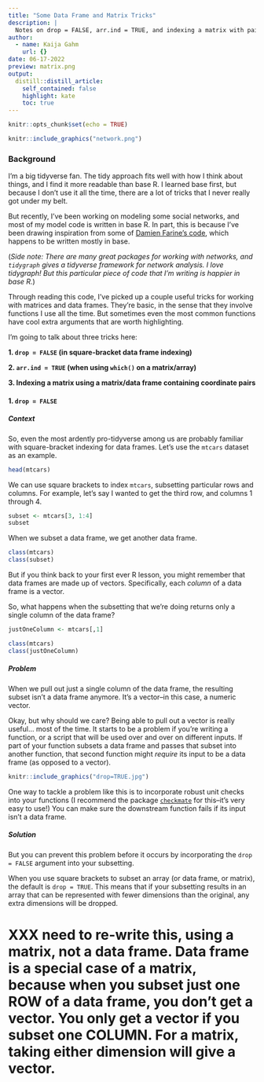 ```yaml
---
title: "Some Data Frame and Matrix Tricks"
description: |
  Notes on drop = FALSE, arr.ind = TRUE, and indexing a matrix with pairs of coordinates. In other words: a tidyverse native learns some things about base R.
author:
  - name: Kaija Gahm
    url: {}
date: 06-17-2022
preview: matrix.png
output:
  distill::distill_article:
    self_contained: false
    highlight: kate
    toc: true
---
```

```r
knitr::opts_chunk$set(echo = TRUE)
```

```r
knitr::include_graphics("network.png")
```

### Background

I'm a big tidyverse fan. The tidy approach fits well with how I think about things, and I find it more readable than base R. I learned base first, but because I don't use it all the time, there are a lot of tricks that I never really got under my belt.

But recently, I've been working on modeling some social networks, and most of my model code is written in base R. In part, this is because I've been drawing inspiration from some of [Damien Farine's code](https://onlinelibrary.wiley.com/doi/abs/10.1111/1365-2656.13140), which happens to be written mostly in base.

(*Side note: There are many great packages for working with networks, and `tidygraph` gives a tidyverse framework for network analysis. I love tidygraph! But this particular piece of code that I'm writing is happier in base R.*)

Through reading this code, I've picked up a couple useful tricks for working with matrices and data frames. They're basic, in the sense that they involve functions I use all the time. But sometimes even the most common functions have cool extra arguments that are worth highlighting.

I'm going to talk about three tricks here:

**1. `drop = FALSE` (in square-bracket data frame indexing)**

**2. `arr.ind = TRUE` (when using `which()` on a matrix/array)**

**3. Indexing a matrix using a matrix/data frame containing coordinate pairs**

#### 1. `drop = FALSE`

##### Context

So, even the most ardently pro-tidyverse among us are probably familiar with square-bracket indexing for data frames. Let's use the `mtcars` dataset as an example.

```r
head(mtcars)
```

We can use square brackets to index `mtcars`, subsetting particular rows and columns. For example, let's say I wanted to get the third row, and columns 1 through 4.

```r
subset <- mtcars[3, 1:4]
subset
```
When we subset a data frame, we get another data frame.

```r
class(mtcars)
class(subset)
```

But if you think back to your first ever R lesson, you might remember that data frames are made up of vectors. Specifically, each *column* of a data frame is a vector.

So, what happens when the subsetting that we're doing returns only a single column of the data frame?

```r
justOneColumn <- mtcars[,1]

class(mtcars)
class(justOneColumn)
```

##### Problem

When we pull out just a single column of the data frame, the resulting subset isn't a data frame anymore. It's a vector--in this case, a numeric vector.

Okay, but why should we care? Being able to pull out a vector is really useful... most of the time. It starts to be a problem if you're writing a function, or a script that will be used over and over on different inputs. If part of your function subsets a data frame and passes that subset into another function, that second function might *require* its input to be a data frame (as opposed to a vector).

```r
knitr::include_graphics("drop=TRUE.jpg")
```

One way to tackle a problem like this is to incorporate robust unit checks into your functions (I recommend the package [`checkmate`](https://mllg.github.io/checkmate/) for this--it's very easy to use!) You can make sure the downstream function fails if its input isn't a data frame.

##### Solution

But you can prevent this problem before it occurs by incorporating the `drop = FALSE` argument into your subsetting. 

When you use square brackets to subset an array (or data frame, or matrix), the default is `drop = TRUE`. This means that if your subsetting results in an array that can be represented with fewer dimensions than the original, any extra dimensions will be dropped.

# XXX need to re-write this, using a matrix, not a data frame. Data frame is a special case of a matrix, because when you subset just one ROW of a data frame, you don't get a vector. You only get a vector if you subset one COLUMN. For a matrix, taking either dimension will give a vector.

